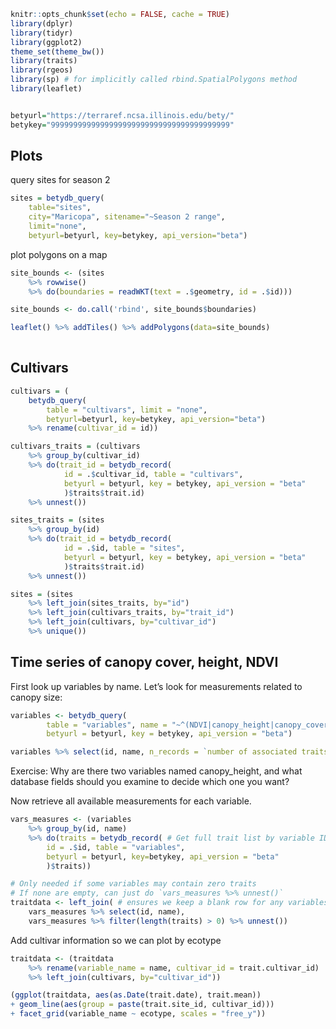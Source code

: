
```r
knitr::opts_chunk$set(echo = FALSE, cache = TRUE)
library(dplyr)
library(tidyr)
library(ggplot2)
theme_set(theme_bw())
library(traits)
library(rgeos)
library(sp) # for implicitly called rbind.SpatialPolygons method
library(leaflet)


betyurl="https://terraref.ncsa.illinois.edu/bety/"
betykey="9999999999999999999999999999999999999999"
```


## Plots


query sites for season 2

```r
sites = betydb_query(
	table="sites",
	city="Maricopa", sitename="~Season 2 range",
	limit="none",
	betyurl=betyurl, key=betykey, api_version="beta")
```

plot polygons on a map

```r
site_bounds <- (sites
	%>% rowwise()
	%>% do(boundaries = readWKT(text = .$geometry, id = .$id)))

site_bounds <- do.call('rbind', site_bounds$boundaries)

leaflet() %>% addTiles() %>% addPolygons(data=site_bounds)
 
```

## Cultivars

```r
cultivars = (
	betydb_query(
		table = "cultivars", limit = "none",
		betyurl=betyurl, key=betykey, api_version="beta")
	%>% rename(cultivar_id = id))

cultivars_traits = (cultivars
	%>% group_by(cultivar_id)
	%>% do(trait_id = betydb_record(
			id = .$cultivar_id, table = "cultivars",
			betyurl = betyurl, key = betykey, api_version = "beta"
			)$traits$trait.id)
	%>% unnest())

sites_traits = (sites
	%>% group_by(id)
	%>% do(trait_id = betydb_record(
			id = .$id, table = "sites",
			betyurl = betyurl, key = betykey, api_version = "beta"
			)$traits$trait.id)
	%>% unnest())

sites = (sites 
	%>% left_join(sites_traits, by="id")
	%>% left_join(cultivars_traits, by="trait_id")
	%>% left_join(cultivars, by="cultivar_id")
	%>% unique())

```


## Time series of canopy cover, height, NDVI

First look up variables by name. Let's look for measurements related to canopy size:

```r
variables <- betydb_query(
		table = "variables", name = "~^(NDVI|canopy_height|canopy_cover|)$",
		betyurl = betyurl, key = betykey, api_version = "beta")

variables %>% select(id, name, n_records = `number of associated traits`)
```

Exercise: Why are there two variables named canopy_height, and what database fields should you examine to decide which one you want?

Now retrieve all available measurements for each variable.

```r
vars_measures <- (variables
	%>% group_by(id, name)
	%>% do(traits = betydb_record( # Get full trait list by variable ID
		id = .$id, table = "variables",
		betyurl = betyurl, key=betykey, api_version = "beta"
		)$traits))

# Only needed if some variables may contain zero traits
# If none are empty, can just do `vars_measures %>% unnest()`
traitdata <- left_join( # ensures we keep a blank row for any variables with no trait info
	vars_measures %>% select(id, name),
	vars_measures %>% filter(length(traits) > 0) %>% unnest())
```

Add cultivar information so we can plot by ecotype

```r
traitdata <- (traitdata
	%>% rename(variable_name = name, cultivar_id = trait.cultivar_id)
	%>% left_join(cultivars, by="cultivar_id"))
```

```r
(ggplot(traitdata, aes(as.Date(trait.date), trait.mean))
+ geom_line(aes(group = paste(trait.site_id, cultivar_id)))
+ facet_grid(variable_name ~ ecotype, scales = "free_y"))
```
